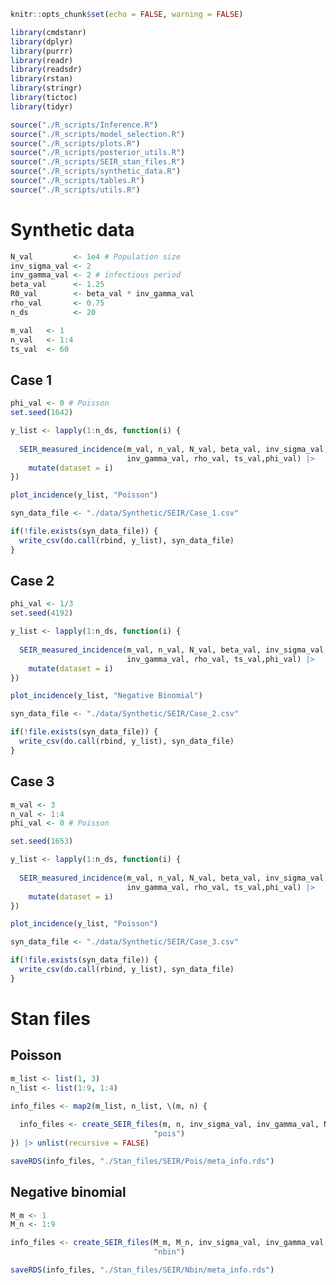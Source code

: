 ```r
knitr::opts_chunk$set(echo = FALSE, warning = FALSE)

library(cmdstanr)
library(dplyr)
library(purrr)
library(readr)
library(readsdr)
library(rstan)
library(stringr)
library(tictoc)
library(tidyr)

source("./R_scripts/Inference.R")
source("./R_scripts/model_selection.R")
source("./R_scripts/plots.R")
source("./R_scripts/posterior_utils.R")
source("./R_scripts/SEIR_stan_files.R")
source("./R_scripts/synthetic_data.R")
source("./R_scripts/tables.R")
source("./R_scripts/utils.R")
```

# Synthetic data

```r
N_val         <- 1e4 # Population size
inv_sigma_val <- 2
inv_gamma_val <- 2 # infectious period
beta_val      <- 1.25
R0_val        <- beta_val * inv_gamma_val
rho_val       <- 0.75
n_ds          <- 20

m_val   <- 1
n_val   <- 1:4
ts_val  <- 60
```

## Case 1

```r
phi_val <- 0 # Poisson
set.seed(1642)

y_list <- lapply(1:n_ds, function(i) {
  
  SEIR_measured_incidence(m_val, n_val, N_val, beta_val, inv_sigma_val, 
                          inv_gamma_val, rho_val, ts_val,phi_val) |> 
    mutate(dataset = i)
})
```

```r
plot_incidence(y_list, "Poisson")
```


```r
syn_data_file <- "./data/Synthetic/SEIR/Case_1.csv"

if(!file.exists(syn_data_file)) {
  write_csv(do.call(rbind, y_list), syn_data_file)
}
```

## Case 2

```r
phi_val <- 1/3
set.seed(4192)

y_list <- lapply(1:n_ds, function(i) {
  
  SEIR_measured_incidence(m_val, n_val, N_val, beta_val, inv_sigma_val, 
                          inv_gamma_val, rho_val, ts_val,phi_val) |> 
    mutate(dataset = i)
})
```

```r
plot_incidence(y_list, "Negative Binomial")
```

```r
syn_data_file <- "./data/Synthetic/SEIR/Case_2.csv"

if(!file.exists(syn_data_file)) {
  write_csv(do.call(rbind, y_list), syn_data_file)
}
```

## Case 3

```r
m_val <- 3
n_val <- 1:4
phi_val <- 0 # Poisson

set.seed(1653)

y_list <- lapply(1:n_ds, function(i) {
  
  SEIR_measured_incidence(m_val, n_val, N_val, beta_val, inv_sigma_val, 
                          inv_gamma_val, rho_val, ts_val,phi_val) |> 
    mutate(dataset = i)
})
```


```r
plot_incidence(y_list, "Poisson")
```

```r
syn_data_file <- "./data/Synthetic/SEIR/Case_3.csv"

if(!file.exists(syn_data_file)) {
  write_csv(do.call(rbind, y_list), syn_data_file)
}
```

# Stan files

## Poisson


```r
m_list <- list(1, 3)
n_list <- list(1:9, 1:4)

info_files <- map2(m_list, n_list, \(m, n) {
  
  info_files <- create_SEIR_files(m, n, inv_sigma_val, inv_gamma_val, N_val, 
                                "pois")
}) |> unlist(recursive = FALSE)

saveRDS(info_files, "./Stan_files/SEIR/Pois/meta_info.rds")
```


## Negative binomial

```r
M_m <- 1
M_n <- 1:9

info_files <- create_SEIR_files(M_m, M_n, inv_sigma_val, inv_gamma_val, N_val, 
                                "nbin")

saveRDS(info_files, "./Stan_files/SEIR/Nbin/meta_info.rds")
```